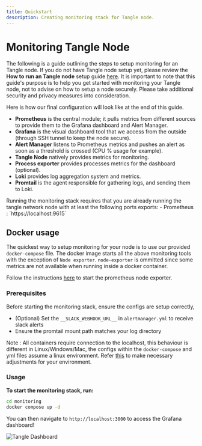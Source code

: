 ```yaml
---
title: Quickstart
description: Creating monitoring stack for Tangle node.
---
```



# Monitoring Tangle Node

The following is a guide outlining the steps to setup monitoring for an Tangle node. If you do not have Tangle node setup yet, please
review the **How to run an Tangle node** setup guide [here](https://docs.webb.tools/v1/node-operators/run-tangle-node). It is important to note that
this guide's purpose is to help you get started with monitoring your Tangle node, not to advise on how to setup a node securely. Please
take additional security and privacy measures into consideration.

Here is how our final configuration will look like at the end of this guide.

- **Prometheus** is the central module; it pulls metrics from different sources to provide them to the Grafana dashboard and Alert Manager.
- **Grafana** is the visual dashboard tool that we access from the outside (through SSH tunnel to keep the node secure).
- **Alert Manager** listens to Prometheus metrics and pushes an alert as soon as a threshold is crossed (CPU % usage for example).
- **Tangle Node** natively provides metrics for monitoring.
- **Process exporter** provides processes metrics for the dashboard (optional).
- **Loki** provides log aggregation system and metrics.
- **Promtail** is the agent responsible for gathering logs, and sending them to Loki.

<Callout type="info">
  Running the monitoring stack requires that you are already running the tangle network node with at least the following ports exports:
  - Prometheus : `https://localhost:9615`
</Callout>

## Docker usage

The quickest way to setup monitoring for your node is to use our provided `docker-compose` file. The docker image starts all the above monitoring
tools with the exception of `Node exporter`. `node-exporter` is ommitted since some metrics are not available when running inside a docker container.

Follow the instructions [here](./prometheus.mdx) to start the prometheus node exporter.

### Prerequisites

Before starting the monitoring stack, ensure the configs are setup correctly,

- (Optional) Set the `__SLACK_WEBHOOK_URL__` in `alertmanager.yml` to receive slack alerts
- Ensure the promtail mount path matches your log directory

Note : All containers require connection to the localhost, this behaviour is different in Linux/Windows/Mac, the configs within the `docker-compose` and yml
files assume a linux environment. Refer [this](https://stackoverflow.com/questions/24319662/from-inside-of-a-docker-container-how-do-i-connect-to-the-localhost-of-the-mach) to make necessary adjustments for your environment.

### Usage

**To start the monitoring stack, run:**

```sh filename="compose up" copy
cd monitoring
docker compose up -d
```

You can then navigate to `http://localhost:3000` to access the Grafana dashboard!

![Tangle Dashboard](../../../../components/images/tangle-metrics.png)
